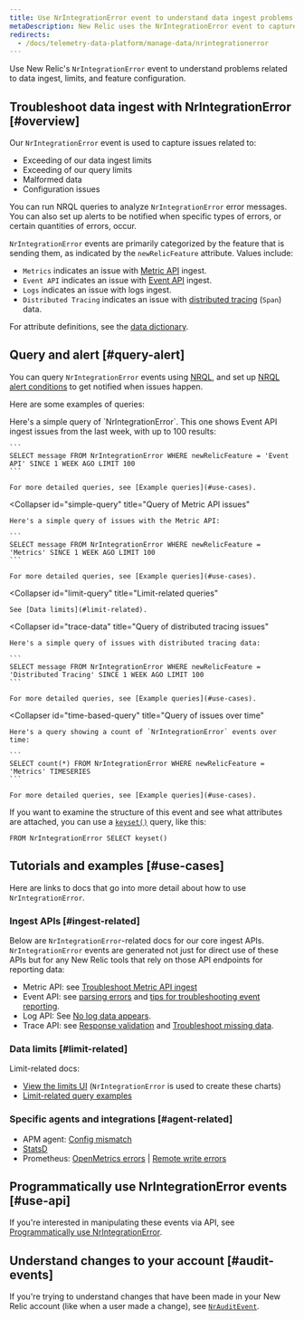 ```yaml
---
title: Use NrIntegrationError event to understand data ingest problems
metaDescription: New Relic uses the NrIntegrationError event to capture problems with data ingest and limits. 
redirects:
  - /docs/telemetry-data-platform/manage-data/nrintegrationerror
---
```


Use New Relic's `NrIntegrationError` event to understand problems related to data ingest, limits, and feature configuration.

## Troubleshoot data ingest with NrIntegrationError [#overview]

Our `NrIntegrationError` event is used to capture issues related to:

* Exceeding of our data ingest limits
* Exceeding of our query limits
* Malformed data
* Configuration issues

You can run NRQL queries to analyze `NrIntegrationError` error messages. You can also set up alerts to be notified when specific types of errors, or certain quantities of errors, occur.

`NrIntegrationError` events are primarily categorized by the feature that is sending them, as indicated by the `newRelicFeature` attribute. Values include:

* `Metrics` indicates an issue with [Metric API](/docs/telemetry-data-platform/ingest-apis/metric-api/introduction-metric-api) ingest.
* `Event API` indicates an issue with [Event API](/docs/telemetry-data-platform/ingest-apis/introduction-event-api) ingest.
* `Logs` indicates an issue with logs ingest.
* `Distributed Tracing` indicates an issue with [distributed tracing](/docs/distributed-tracing/concepts/introduction-distributed-tracing) (`Span`) data.

For attribute definitions, see the [data dictionary](/attribute-dictionary/?event=NrIntegrationError).

## Query and alert [#query-alert]

You can query `NrIntegrationError` events using [NRQL](/docs/query-your-data/nrql-new-relic-query-language/get-started/introduction-nrql-new-relics-query-language), and set up [NRQL alert conditions](/docs/alerts-applied-intelligence/new-relic-alerts/alert-conditions/create-nrql-alert-conditions) to get notified when issues happen.

Here are some examples of queries:

<CollapserGroup>
  <Collapser
    id="simple-query"
    title="Query of Event API issues"
  >
    Here's a simple query of `NrIntegrationError`. This one shows Event API ingest issues from the last week, with up to 100 results:

    ```
    SELECT message FROM NrIntegrationError WHERE newRelicFeature = 'Event API' SINCE 1 WEEK AGO LIMIT 100
    ```

    For more detailed queries, see [Example queries](#use-cases).
  </Collapser>

  <Collapser
    id="simple-query"
    title="Query of Metric API issues"
  >
    Here's a simple query of issues with the Metric API:

    ```
    SELECT message FROM NrIntegrationError WHERE newRelicFeature = 'Metrics' SINCE 1 WEEK AGO LIMIT 100
    ```

    For more detailed queries, see [Example queries](#use-cases).
  </Collapser>

  <Collapser
    id="limit-query"
    title="Limit-related queries"
  >
    See [Data limits](#limit-related).
  </Collapser>

  <Collapser
    id="trace-data"
    title="Query of distributed tracing issues"
  >
    Here's a simple query of issues with distributed tracing data:

    ```
    SELECT message FROM NrIntegrationError WHERE newRelicFeature = 'Distributed Tracing' SINCE 1 WEEK AGO LIMIT 100
    ```

    For more detailed queries, see [Example queries](#use-cases).
  </Collapser>

  <Collapser
    id="time-based-query"
    title="Query of issues over time"
  >
    Here's a query showing a count of `NrIntegrationError` events over time:

    ```
    SELECT count(*) FROM NrIntegrationError WHERE newRelicFeature = 'Metrics' TIMESERIES
    ```

    For more detailed queries, see [Example queries](#use-cases).
  </Collapser>
</CollapserGroup>

If you want to examine the structure of this event and see what attributes are attached, you can use a [`keyset()`](/docs/query-your-data/nrql-new-relic-query-language/get-started/nrql-syntax-clauses-functions/#keyset) query, like this:

```
FROM NrIntegrationError SELECT keyset()
```

## Tutorials and examples [#use-cases]

Here are links to docs that go into more detail about how to use `NrIntegrationError`.

### Ingest APIs [#ingest-related]

Below are `NrIntegrationError`-related docs for our core ingest APIs. `NrIntegrationError` events are generated not just for direct use of these APIs but for any New Relic tools that rely on those API endpoints for reporting data:

* Metric API: see [Troubleshoot Metric API ingest](/docs/telemetry-data-platform/ingest-apis/metric-api/troubleshoot-nrintegrationerror-events)
* Event API: see [parsing errors](/docs/telemetry-data-platform/ingest-apis/introduction-event-api/#errors-parsing) and [tips for troubleshooting event reporting](/docs/telemetry-data-platform/ingest-apis/introduction-event-api/#nrIntegration).
* Log API: See [No log data appears](/docs/logs/log-management/troubleshooting/no-log-data-appears-ui).
* Trace API: see [Response validation](/docs/distributed-tracing/trace-api/trace-api-general-requirements-limits/#response-validation) and [Troubleshoot missing data](/docs/apm/distributed-tracing/trace-api/troubleshooting-missing-trace-api-data).

### Data limits [#limit-related]

Limit-related docs:

* [View the limits UI](/docs/telemetry-data-platform/manage-data/view-system-limits) (`NrIntegrationError` is used to create these charts)
* [Limit-related query examples](/docs/telemetry-data-platform/manage-data/query-limits)

### Specific agents and integrations [#agent-related]

* APM agent: [Config mismatch](/docs/agents/manage-apm-agents/troubleshooting/agent-nrintegrationerrors-appear-insights)
* [StatsD](/docs/integrations/host-integrations/host-integrations-list/statsd-monitoring-integration-version-2)
* Prometheus: [OpenMetrics errors](/docs/integrations/prometheus-integrations/troubleshooting/rate-limit-errors-prometheus-integration) \| [Remote write errors](/docs/integrations/prometheus-integrations/install-configure-remote-write/remote-write-errors-error-messages)

## Programmatically use NrIntegrationError events [#use-api]

If you're interested in manipulating these events via API, see [Programmatically use NrIntegrationError](/docs/telemetry-data-platform/ingest-apis/metric-api/troubleshoot-nrintegrationerror-events/#programmatically-retrieve-nrintegrationerror-events).

## Understand changes to your account [#audit-events]

If you're trying to understand changes that have been made in your New Relic account (like when a user made a change), see [`NrAuditEvent`](/docs/telemetry-data-platform/understand-data/event-data/nrauditevent-event-data-query-examples).
